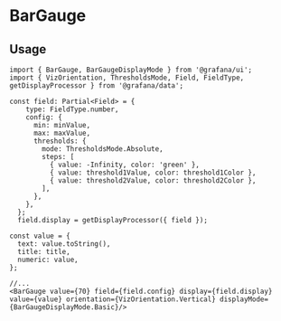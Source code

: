 
<Meta title="MDX|BarGauge" component={BarGauge} />

# BarGauge

## Usage
```tsx
import { BarGauge, BarGaugeDisplayMode } from '@grafana/ui';
import { VizOrientation, ThresholdsMode, Field, FieldType, getDisplayProcessor } from '@grafana/data';

const field: Partial<Field> = {
    type: FieldType.number,
    config: {
      min: minValue,
      max: maxValue,
      thresholds: {
        mode: ThresholdsMode.Absolute,
        steps: [
          { value: -Infinity, color: 'green' },
          { value: threshold1Value, color: threshold1Color },
          { value: threshold2Value, color: threshold2Color },
        ],
      },
    },
  };
  field.display = getDisplayProcessor({ field });

const value = {
  text: value.toString(),
  title: title,
  numeric: value,
};

//...
<BarGauge value={70} field={field.config} display={field.display} value={value} orientation={VizOrientation.Vertical} displayMode={BarGaugeDisplayMode.Basic}/>
```

<Props of={BarGauge} />

